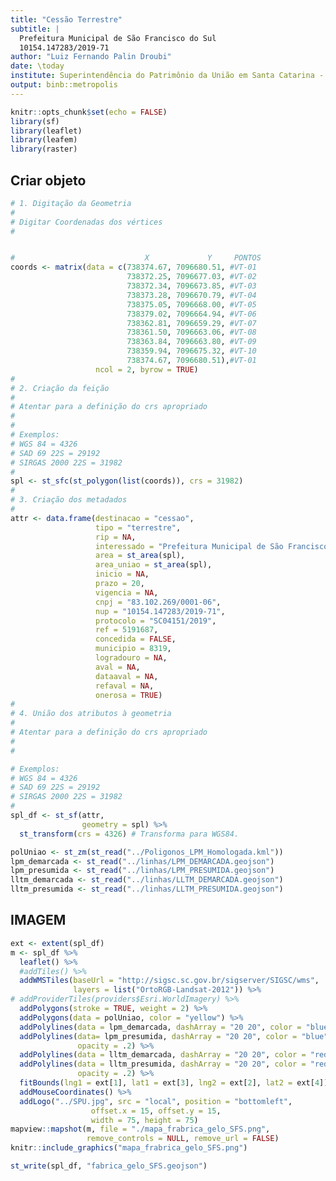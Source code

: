 ```yaml
---
title: "Cessão Terrestre"
subtitle: |
  Prefeitura Municipal de São Francisco do Sul
  10154.147283/2019-71  
author: "Luiz Fernando Palin Droubi"
date: \today
institute: Superintendência do Patrimônio da União em Santa Catarina - SPU/SC
output: binb::metropolis
---
```


```r
knitr::opts_chunk$set(echo = FALSE)
library(sf)
library(leaflet)
library(leafem)
library(raster)
```


## Criar objeto

```r
# 1. Digitação da Geometria
#  
# Digitar Coordenadas dos vértices
#


#                             X             Y     PONTOS
coords <- matrix(data = c(738374.67, 7096680.51, #VT-01
                          738372.25, 7096677.03, #VT-02
                          738372.34, 7096673.85, #VT-03
                          738373.28, 7096670.79, #VT-04
                          738375.05, 7096668.00, #VT-05
                          738379.02, 7096664.94, #VT-06
                          738362.81, 7096659.29, #VT-07
                          738361.50, 7096663.06, #VT-08
                          738363.84, 7096663.80, #VT-09
                          738359.94, 7096675.32, #VT-10
                          738374.67, 7096680.51),#VT-01
                   ncol = 2, byrow = TRUE)
#
# 2. Criação da feição  
#
# Atentar para a definição do crs apropriado
# 
#
# Exemplos:
# WGS 84 = 4326
# SAD 69 22S = 29192
# SIRGAS 2000 22S = 31982
#
spl <- st_sfc(st_polygon(list(coords)), crs = 31982)
#
# 3. Criação dos metadados  
#
attr <- data.frame(destinacao = "cessao",
                   tipo = "terrestre",
                   rip = NA,
                   interessado = "Prefeitura Municipal de São Francisco do Sul.",
                   area = st_area(spl),
                   area_uniao = st_area(spl),
                   inicio = NA,
                   prazo = 20,
                   vigencia = NA,
                   cnpj = "83.102.269/0001-06",
                   nup = "10154.147283/2019-71",
                   protocolo = "SC04151/2019",
                   ref = 5191687,
                   concedida = FALSE,
                   municipio = 8319,
                   logradouro = NA,
                   aval = NA,
                   dataaval = NA,
                   refaval = NA,
                   onerosa = TRUE)
#
# 4. União dos atributos à geometria
#
# Atentar para a definição do crs apropriado
# 
#
```


```r
# Exemplos:
# WGS 84 = 4326
# SAD 69 22S = 29192
# SIRGAS 2000 22S = 31982
#
spl_df <- st_sf(attr,
                geometry = spl) %>%
  st_transform(crs = 4326) # Transforma para WGS84.
```

```r
polUniao <- st_zm(st_read("../Poligonos_LPM_Homologada.kml"))
lpm_demarcada <- st_read("../linhas/LPM_DEMARCADA.geojson")
lpm_presumida <- st_read("../linhas/LPM_PRESUMIDA.geojson")
lltm_demarcada <- st_read("../linhas/LLTM_DEMARCADA.geojson")
lltm_presumida <- st_read("../linhas/LLTM_PRESUMIDA.geojson")
```


## IMAGEM

```r
ext <- extent(spl_df)
m <- spl_df %>%
  leaflet() %>%
  #addTiles() %>%
  addWMSTiles(baseUrl = "http://sigsc.sc.gov.br/sigserver/SIGSC/wms", 
              layers = list("OrtoRGB-Landsat-2012")) %>%
# addProviderTiles(providers$Esri.WorldImagery) %>%
  addPolygons(stroke = TRUE, weight = 2) %>%
  addPolygons(data = polUniao, color = "yellow") %>%
  addPolylines(data = lpm_demarcada, dashArray = "20 20", color = "blue") %>% 
  addPolylines(data= lpm_presumida, dashArray = "20 20", color = "blue", 
               opacity = .2) %>% 
  addPolylines(data = lltm_demarcada, dashArray = "20 20", color = "red") %>% 
  addPolylines(data = lltm_presumida, dashArray = "20 20", color = "red", 
               opacity = .2) %>% 
  fitBounds(lng1 = ext[1], lat1 = ext[3], lng2 = ext[2], lat2 = ext[4]) %>% 
  addMouseCoordinates() %>%
  addLogo("../SPU.jpg", src = "local", position = "bottomleft", 
                  offset.x = 15, offset.y = 15, 
                  width = 75, height = 75)
mapview::mapshot(m, file = "./mapa_frabrica_gelo_SFS.png", 
                 remove_controls = NULL, remove_url = FALSE)
knitr::include_graphics("mapa_frabrica_gelo_SFS.png")
```


```r
st_write(spl_df, "fabrica_gelo_SFS.geojson")
```